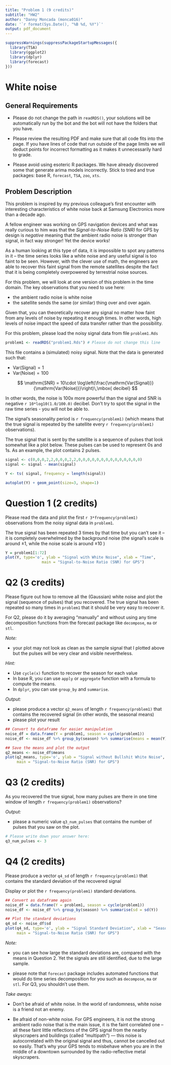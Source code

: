 ```yaml
---
title: "Problem 1 (9 credits)"
subtitle: "HW2"
author: "Danny Moncada (monca016)"
date: '`r format(Sys.Date(), "%B %d, %Y")`'
output: pdf_document
---
```


```r
suppressWarnings(suppressPackageStartupMessages({
  library(TSA)
  library(ggplot2)
  library(dplyr)
  library(forecast)
}))
```

# White noise

## General Requirements

* Please do not change the path in `readRDS()`, your solutions will be automatically run by the bot and the bot will not have the folders that you have.

* Please review the resulting PDF and make sure that all code fits into the page. If you have lines of code that run outside of the page limits we will deduct points for incorrect formatting as it makes it unnecessarily hard to grade.

* Please avoid using esoteric R packages. We have already discovered some that generate arima models incorrectly. Stick to tried and true packages: base R, `forecast`, `TSA`, `zoo`, `xts`.

## Problem Description

This problem is inspired by my previous colleague's first encounter with interesting characteristics of white noise back at Samsung Electronics more than a decade ago.

A fellow engineer was working on GPS navigation devices and what was really curious to him was that the *Signal-to-Noise Ratio (SNR)* for GPS by design is *negative* meaning that the ambient radio noise is stronger than signal, in fact way stronger! Yet the device works!

As a human looking at this type of data, it is impossible to spot any patterns in it -- the time series looks like a white noise and any useful signal is too faint to be seen. However, with the clever use of math, the engineers are able to recover this faint signal from the remote satellites despite the fact that it is being completely overpowered by terrestrial noise sources.

For this problem, we will look at one version of this problem in the time domain\footnote{Please note that this formulation is not exactly how GPS receiver works but rather a simplified problem that is inspired by it}. The key observations that you need to use here:

  - the ambient radio noise is white noise
  - the satellite sends the same (or similar) thing over and over again.

Given that, you can theoretically recover any signal no matter how faint from any levels of noise by repeating it enough times. In other words, high levels of noise impact the speed of data transfer rather than the possibility.

For this problem, please load the noisy signal data from file `problem1.Rds` 

```r
problem1 <- readRDS("problem1.Rds") # Please do not change this line
```

This file contains a (simulated) noisy signal. Note that the data is generated such that:

* $\mathrm{Var(Signal)} = 1$
* $\mathrm{Var(Noise)} = 100$

$$
\mathrm{SNR} = 10\cdot \log\left(\frac{\mathrm{Var(Signal)}}{\mathrm{Var(Noise)}}\right)\,\mbox{ decibel}
$$

In other words, the noise is 100x more powerful than the signal and SNR is negative `r 10*log10(1.0/100.0)` decibel. Don't try to spot the signal in the raw time series - you will not be able to.

The signal's seasonality period is `r frequency(problem1)` (which means that the true signal is repeated by the satellite every `r frequency(problem1)` observations).

The true signal that is sent by the satellite is a sequence of pulses that look somewhat like a plot below. These pulses can be used to represent 0s and 1s. As an example, the plot contains 2 pulses.

```r
signal <- c(0,0,0,2,2,0,0,0,2,2,0,0,0,0,0,0,0,0,0,0,0,0,0,0)
signal <- signal - mean(signal)

Y <- ts( signal, frequency = length(signal))

autoplot(Y) + geom_point(size=3, shape=1)
```

# Question 1 (2 credits)

Please read the data and plot the first `r 3*frequency(problem1)` observations from the noisy signal data in `problem1`. 

The true signal has been repeated 3 times by that time but you can't see it -- it is completely overwhelmed by the background noise (the signal's scale is around $\pm 1$, while the noise scale is around $\pm 10$ )

```r
Y = problem1[1:72]
plot(Y, type='o', ylab = "Signal with White Noise", xlab = "Time",
                main = "Signal-to-Noise Ratio (SNR) for GPS")
```

# Q2 (3 credits)

Please figure out how to remove all the (Gaussian) white noise and plot the signal (sequence of pulses) that you recovered. The true signal has been repeated so many times in `problem1` that it should be very easy to recover it.

For Q2, please do it by averaging "manually" and without using any time decomposition functions from the forecast package like `decompose`, `ma` or `stl`.

*Note:* 

- your plot may not look as clean as the sample signal that I plotted above but the pulses will be very clear and visible nevertheless.

*Hint:* 

- Use `cycle(x)` function to recover the season for each value
- In base R, you can use `apply` or `aggregate` function with a formula to compute the means.
- In `dplyr`, you can use `group_by` and `summarise`.

*Output:* 

- please produce a vector `q2_means` of length `r frequency(problem1)` that contains the recovered signal (in other words, the seasonal means)
- please plot your result

```r
## Convert to dataframe for easier manipulation
noise_df = data.frame(Y = problem1, season = cycle(problem1))
noise_df <- noise_df %>% group_by(season) %>% summarise(means = mean(Y))

## Save the means and plot the output
q2_means <- noise_df$means
plot(q2_means, type='o', ylab = "Signal without Bullshit White Noise", xlab = "Season",
     main = "Signal-to-Noise Ratio (SNR) for GPS")
```

# Q3 (2 credits)

As you recovered the true signal, how many pulses are there in one time window of length `r frequency(problem1)` observations?

*Output:* 

- please a numeric value `q3_num_pulses` that contains the number of pulses that you saw on the plot. 

```r
# Please write down your answer here:
q3_num_pulses <- 3
```


# Q4 (2 credits)

Please produce a vector `q4_sd` of length `r frequency(problem1)` that contains the standard deviation of the recovered signal

Display or plot the `r frequency(problem1)` standard deviations.

```r
## Convert as dataframe again
noise_df = data.frame(Y = problem1, season = cycle(problem1))
noise_df <- noise_df %>% group_by(season) %>% summarise(sd = sd(Y))

## Plot the standard deviations
q4_sd <- noise_df$sd
plot(q4_sd, type='o', ylab = "Signal Standard Deviation", xlab = "Season",
     main = "Signal-to-Noise Ratio (SNR) for GPS")
```

*Note:* 

- you can see how large the standard deviations are, compared with the means in Question 2. Yet the signals are still identified, due to the large sample.

- please note that `forecast` package includes automated functions that would do time series decomposition for you such as `decompose`, `ma` or `stl`. For Q3, you shouldn't use them.

*Take aways:*

- Don't be afraid of white noise. In the world of randomness, white noise is a friend not an enemy.

- Be afraid of non-white noise. For GPS engineers, it is not the strong ambient radio noise that is the main issue, it is the faint correlated one -- all these faint little reflections of the GPS signal from the nearby skyscrapers and buildings (called "multipath") --- this noise is autocorrelated with the original signal and thus, cannot be cancelled out so easily. That's why your GPS tends to misbehave when you are in the middle of a downtown surrounded by the radio-reflective metal skyscrapers.
